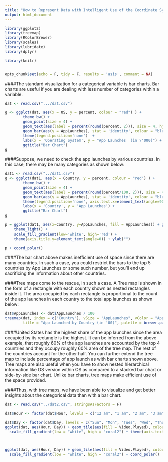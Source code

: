 ```yaml
---
title: "How to Represent Data with Intelligent Use of the Coordinate System"
output: html_document
---
```


```r
library(ggplot2)
library(treemap)
library(RColorBrewer)
library(scales)
library(lubridate)
library(dplyr)

library(knitr)


opts_chunk$set(echo = F, tidy = F, results = 'asis', comment = NA)
```

####The standard visualization for a categorical variable is bar charts. Bar charts are useful if you are dealing with less number of categories within a variable.

```r

dat <- read.csv(".../dat.csv")

g <- ggplot(dat, aes(x = OS, y = percent, colour = "red") ) +
        theme_bw() +
        geom_point(size = 4) +
        geom_text(aes(label = percent(round(percent, 2))), size = 4, hjust = 0.4, vjust = -1, colour = "red") +
        geom_bar(aes(y = AppLaunches), stat = 'identity', colour = "blue", alpha = 0.3)+
        theme(legend.position='none')  +
        labs(x = 'Operating System', y = "App Launches  (in \'000)") +
        ggtitle("Bar Chart")
g
```

####Suppose, we need to check the app launches by various countries. In this case, there may be many categories as shown below:

```r

dat1 <- read.csv("../dat1.csv")
g <- ggplot(dat1, aes(x = Country, y = percent, colour = "red") ) +
        theme_bw() +
        geom_point(size = 4) +
        geom_text(aes(label = percent(round(percent/100, 2))), size = 4, hjust = 0.4, vjust = -1, colour = "red") +
        geom_bar(aes(y = AppLaunches), stat = 'identity', colour = "blue", alpha = 0.3)+
        theme(legend.position='none', axis.text.x=element_text(angle=90,hjust=1,vjust=0.5))  +
        labs(x = 'Country', y = 'App Launches') +
        ggtitle("Bar Chart")
g
```


```r
p = ggplot(dat1, aes(x=Country, y=AppLaunches, fill = AppLaunches)) + geom_bar(stat = 'identity') + 
    theme_light() +
    scale_fill_gradient(low='white', high='red') +
    theme(axis.title.y=element_text(angle=0)) + ylab("")

p + coord_polar()


```

####The bar chart above makes inefficient use of space since there are many countries. In such a case, you could restrict the bars to the top 5 countries by App Launches or some such number, but you'll end up sacrificing the information about other countries.

####Tree maps come to the rescue, in such a case. A Tree map is shown in the form of a rectangle with each country shown as nested rectangles inside it. The area occupied by each rectangle is proportional to the count of the app launches in each country to the total app launches as shown below:

```r
dat$AppLaunches <- dat$AppLaunches / 100
treemap(dat, index = c("Country"), vSize = "AppLaunches", vColor = "AppLaunches", type = "value", algorithm = "pivotSize", sortID = "-size",
        title = "App Launched by Country (in '00)", palette = brewer.pal(12,"Set3"))
```

####United States has the highest share of the app launches since the area occupied by its rectangle is the highest. It can be inferred from the above example, that roughly 60% of the app launches are accounted by the top 4 countries and they occupy roughly 60% area of the tree map. The rest of the countries account for the other half. You can further extend the tree map to include percentage of app launch as with bar charts shown above. Tree maps are also useful when you have to show nested hierarchical information like OS version within OS as compared to a stacked bar chart or side-by-side bar chart. Unlike bar charts, tree maps make efficient use of the space provided. 

####Thus, with tree maps, we have been able to visualize and get better insights about the categorical data than with a bar chart.


```r
dat <- read.csv("../dat2.csv", stringsAsFactors = F)

dat$Hour <- factor(dat$Hour, levels = c("12 am", "1 am", "2 am", "3 am", "4 am", "5 am", "6 am", "7 am", "8 am", "9 am", "10 am", "11 am", "12 pm", "1 pm", "2 pm", "3 pm", "4 pm", "5 pm", "6 pm", "7 pm", "8 pm", "9 pm", "10 pm", "11 pm"))

dat$Day <- factor(dat$Day, levels = c("Sun", "Mon", "Tues", "Wed", "Thurs", "Fri", "Sat"))
ggplot(dat, aes(Hour, Day)) + geom_tile(aes(fill = Video.Played), colour = "white") + 
  scale_fill_gradient(low = "white", high = "coral2") + theme(axis.text.x = element_text(angle=45, vjust = 1, hjust=1)) 

       
```


```r

ggplot(dat, aes(Hour, Day)) + geom_tile(aes(fill = Video.Played), colour = "white") + 
  scale_fill_gradient(low = "white", high = "coral2") + coord_polar()
```

